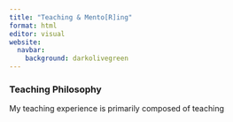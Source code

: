 ```yaml
---
title: "Teaching & Mento[R]ing"
format: html
editor: visual
website: 
  navbar: 
    background: darkolivegreen
---
```


### Teaching Philosophy

My teaching experience is primarily composed of teaching
